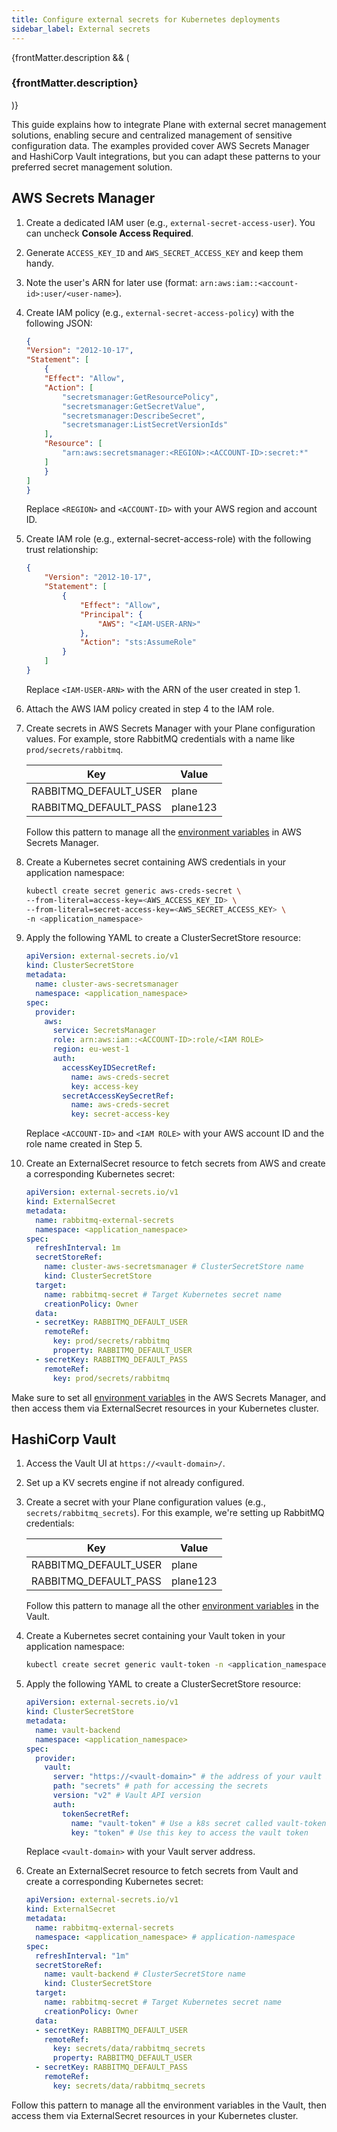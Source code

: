 ```yaml
---
title: Configure external secrets for Kubernetes deployments
sidebar_label: External secrets
---
```


{frontMatter.description && (

<h3 className="description">{frontMatter.description}</h3>
)}

This guide explains how to integrate Plane with external secret management solutions, enabling secure and centralized management of sensitive configuration data. The examples provided cover AWS Secrets Manager and HashiCorp Vault integrations, but you can adapt these patterns to your preferred secret management solution.

## AWS Secrets Manager

1. Create a dedicated IAM user (e.g., `external-secret-access-user`). You can uncheck **Console Access Required**.
2. Generate `ACCESS_KEY_ID` and `AWS_SECRET_ACCESS_KEY` and keep them handy.
3. Note the user's ARN for later use (format: `arn:aws:iam::<account-id>:user/<user-name>`).

4. Create IAM policy (e.g., `external-secret-access-policy`) with the following JSON:

    ```json
    {
    "Version": "2012-10-17",
    "Statement": [
        {
        "Effect": "Allow",
        "Action": [
            "secretsmanager:GetResourcePolicy",
            "secretsmanager:GetSecretValue",
            "secretsmanager:DescribeSecret",
            "secretsmanager:ListSecretVersionIds"
        ],
        "Resource": [
            "arn:aws:secretsmanager:<REGION>:<ACCOUNT-ID>:secret:*"
        ]
        }
    ]
    }
    ```
    Replace `<REGION>` and `<ACCOUNT-ID>` with your AWS region and account ID.

5. Create IAM role (e.g., external-secret-access-role) with the following trust relationship:

    ```json
    {
        "Version": "2012-10-17",
        "Statement": [
            {
                "Effect": "Allow",
                "Principal": {
                    "AWS": "<IAM-USER-ARN>"
                },
                "Action": "sts:AssumeRole"
            }
        ]
    }
    ```

    Replace `<IAM-USER-ARN>` with the ARN of the user created in step 1.   

6. Attach the AWS IAM policy created in step 4 to the IAM role.

7. Create secrets in AWS Secrets Manager with your Plane configuration values. For example, store RabbitMQ credentials with a name   like `prod/secrets/rabbitmq`.

    |Key|Value|
    |-------|--------|
    |RABBITMQ_DEFAULT_USER|plane|
    |RABBITMQ_DEFAULT_PASS|plane123|

    Follow this pattern to manage all the [environment variables](/self-hosting/methods/kubernetes#external-secrets-config) in AWS Secrets Manager.

8. Create a Kubernetes secret containing AWS credentials in your application namespace:
    ```sh
    kubectl create secret generic aws-creds-secret \
    --from-literal=access-key=<AWS_ACCESS_KEY_ID> \
    --from-literal=secret-access-key=<AWS_SECRET_ACCESS_KEY> \
    -n <application_namespace>
    ```

9. Apply the following YAML to create a ClusterSecretStore resource:
    ```yaml
    apiVersion: external-secrets.io/v1
    kind: ClusterSecretStore
    metadata:
      name: cluster-aws-secretsmanager
      namespace: <application_namespace>
    spec:
      provider:
        aws:
          service: SecretsManager
          role: arn:aws:iam::<ACCOUNT-ID>:role/<IAM ROLE>
          region: eu-west-1
          auth:
            accessKeyIDSecretRef:
              name: aws-creds-secret
              key: access-key
            secretAccessKeySecretRef:
              name: aws-creds-secret
              key: secret-access-key
    ```
    Replace `<ACCOUNT-ID>` and `<IAM ROLE>` with your AWS account ID and the role name created in Step 5.

10. Create an ExternalSecret resource to fetch secrets from AWS and create a corresponding Kubernetes secret:
    ```yaml
    apiVersion: external-secrets.io/v1
    kind: ExternalSecret
    metadata:
      name: rabbitmq-external-secrets
      namespace: <application_namespace>
    spec:
      refreshInterval: 1m
      secretStoreRef:
        name: cluster-aws-secretsmanager # ClusterSecretStore name
        kind: ClusterSecretStore
      target:
        name: rabbitmq-secret # Target Kubernetes secret name
        creationPolicy: Owner
      data:
      - secretKey: RABBITMQ_DEFAULT_USER
        remoteRef:
          key: prod/secrets/rabbitmq
          property: RABBITMQ_DEFAULT_USER
      - secretKey: RABBITMQ_DEFAULT_PASS
        remoteRef:
          key: prod/secrets/rabbitmq
    ```

Make sure to set all [environment variables](/self-hosting/methods/kubernetes#external-secrets-config) in the AWS Secrets Manager, and then access them via ExternalSecret resources in your Kubernetes cluster.

## HashiCorp Vault

1. Access the Vault UI at `https://<vault-domain>/`.

2. Set up a KV secrets engine if not already configured.

3. Create a secret with your Plane configuration values (e.g., `secrets/rabbitmq_secrets`). For this example, we're setting up RabbitMQ credentials:

    |Key|Value|
    |-------|--------|
    |RABBITMQ_DEFAULT_USER|plane|
    |RABBITMQ_DEFAULT_PASS|plane123|

    Follow this pattern to manage all the other [environment variables](/self-hosting/methods/kubernetes#external-secrets-config) in the Vault.

4. Create a Kubernetes secret containing your Vault token in your application namespace:
    ```sh
    kubectl create secret generic vault-token -n <application_namespace> --from-literal=token=<VAULT-TOKEN>
    ```

5. Apply the following YAML to create a ClusterSecretStore resource:
    ```yaml
    apiVersion: external-secrets.io/v1
    kind: ClusterSecretStore
    metadata:
      name: vault-backend
      namespace: <application_namespace>
    spec:
      provider:
        vault:
          server: "https://<vault-domain>" # the address of your vault instance
          path: "secrets" # path for accessing the secrets
          version: "v2" # Vault API version
          auth:
            tokenSecretRef:
              name: "vault-token" # Use a k8s secret called vault-token
              key: "token" # Use this key to access the vault token
    ```

    Replace `<vault-domain>` with your Vault server address.

6. Create an ExternalSecret resource to fetch secrets from Vault and create a corresponding Kubernetes secret:
    ```yaml
    apiVersion: external-secrets.io/v1
    kind: ExternalSecret
    metadata:
      name: rabbitmq-external-secrets
      namespace: <application_namespace> # application-namespace
    spec:
      refreshInterval: "1m"
      secretStoreRef:
        name: vault-backend # ClusterSecretStore name
        kind: ClusterSecretStore
      target:
        name: rabbitmq-secret # Target Kubernetes secret name
        creationPolicy: Owner
      data:
      - secretKey: RABBITMQ_DEFAULT_USER
        remoteRef:
          key: secrets/data/rabbitmq_secrets
          property: RABBITMQ_DEFAULT_USER
      - secretKey: RABBITMQ_DEFAULT_PASS
        remoteRef:
          key: secrets/data/rabbitmq_secrets
    ```

Follow this pattern to manage all the environment variables in the Vault, then access them via ExternalSecret resources in your Kubernetes cluster.